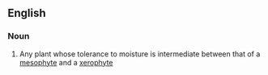 ==English==

===Noun===
{{en-noun}}

# Any plant whose tolerance to moisture is intermediate between that of a [[mesophyte]]  and a [[xerophyte]]